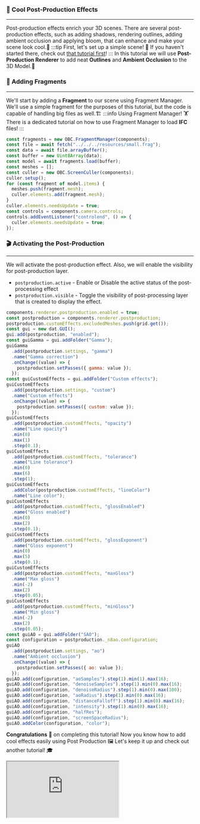 ### 🧪 Cool Post-Production Effects

---

Post-production effects enrich your 3D scenes. There are several post-production effects, such as
adding shadows, rendering outlines, adding ambient occlusion and applying bloom, that can enhance
and make your scene look cool.🍹
:::tip First, let's set up a simple scene!
👀 If you haven't started there, check out [that tutorial first](SimpleScene.mdx)!
:::
In this tutorial we will use **Post-Production Renderer** to add neat **Outlines** and **Ambient Occlusion** to the 3D Model.🦾

### 🏢 Adding Fragments

---

We'll start by adding a **Fragment** to our scene using Fragment Manager.
We'll use a simple fragment for the purposes of this tutorial, but the code is capable of handling big files as well.🏗️
:::info Using Fragment Manager!
🏋️ There is a dedicated tutorial on how to use Fragment Manager to load **IFC** files!
:::

```js
const fragments = new OBC.FragmentManager(components);
const file = await fetch("../../../resources/small.frag");
const data = await file.arrayBuffer();
const buffer = new Uint8Array(data);
const model = await fragments.load(buffer);
const meshes = [];
const culler = new OBC.ScreenCuller(components);
culler.setup();
for (const fragment of model.items) {
  meshes.push(fragment.mesh);
  culler.elements.add(fragment.mesh);
}
culler.elements.needsUpdate = true;
const controls = components.camera.controls;
controls.addEventListener("controlend", () => {
  culler.elements.needsUpdate = true;
});
```

### 🎬 Activating the Post-Production

---

We will activate the post-production effect.
Also, we will enable the visibility for post-production layer.

- `postproduction.active` - Enable or Disable the active status of the post-processing effect
- `postproduction.visible` - Toggle the visibility of post-processing layer that is created to display the effect.

```js
components.renderer.postproduction.enabled = true;
const postproduction = components.renderer.postproduction;
postproduction.customEffects.excludedMeshes.push(grid.get());
const gui = new dat.GUI();
gui.add(postproduction, "enabled");
const guiGamma = gui.addFolder("Gamma");
guiGamma
  .add(postproduction.settings, "gamma")
  .name("Gamma correction")
  .onChange((value) => {
    postproduction.setPasses({ gamma: value });
  });
const guiCustomEffects = gui.addFolder("Custom effects");
guiCustomEffects
  .add(postproduction.settings, "custom")
  .name("Custom effects")
  .onChange((value) => {
    postproduction.setPasses({ custom: value });
  });
guiCustomEffects
  .add(postproduction.customEffects, "opacity")
  .name("Line opacity")
  .min(0)
  .max(1)
  .step(0.1);
guiCustomEffects
  .add(postproduction.customEffects, "tolerance")
  .name("Line tolerance")
  .min(0)
  .max(6)
  .step(1);
guiCustomEffects
  .addColor(postproduction.customEffects, "lineColor")
  .name("Line color");
guiCustomEffects
  .add(postproduction.customEffects, "glossEnabled")
  .name("Gloss enabled")
  .min(0)
  .max(2)
  .step(0.1);
guiCustomEffects
  .add(postproduction.customEffects, "glossExponent")
  .name("Gloss exponent")
  .min(0)
  .max(5)
  .step(0.1);
guiCustomEffects
  .add(postproduction.customEffects, "maxGloss")
  .name("Max gloss")
  .min(-2)
  .max(2)
  .step(0.05);
guiCustomEffects
  .add(postproduction.customEffects, "minGloss")
  .name("Min gloss")
  .min(-2)
  .max(2)
  .step(0.05);
const guiAO = gui.addFolder("SAO");
const configuration = postproduction._n8ao.configuration;
guiAO
  .add(postproduction.settings, "ao")
  .name("Ambient occlusion")
  .onChange((value) => {
    postproduction.setPasses({ ao: value });
  });
guiAO.add(configuration, "aoSamples").step(1).min(1).max(16);
guiAO.add(configuration, "denoiseSamples").step(1).min(0).max(16);
guiAO.add(configuration, "denoiseRadius").step(1).min(0).max(100);
guiAO.add(configuration, "aoRadius").step(1).min(0).max(16);
guiAO.add(configuration, "distanceFalloff").step(1).min(0).max(16);
guiAO.add(configuration, "intensity").step(1).min(0).max(16);
guiAO.add(configuration, "halfRes");
guiAO.add(configuration, "screenSpaceRadius");
guiAO.addColor(configuration, "color");
```

**Congratulations** 🎉 on completing this tutorial! Now you know how to add cool effects easily using
Post Production 🖼️
Let's keep it up and check out another tutorial! 🎓

<iframe src="https://thatopen.github.io/engine_components/src/navigation/PostproductionRenderer/index.html"></iframe>

